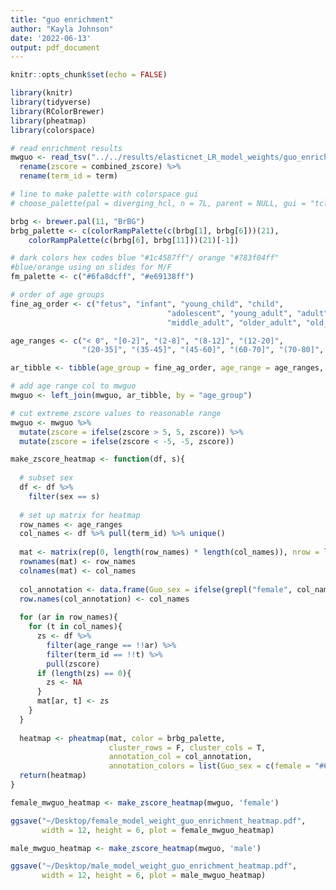 ```yaml
---
title: "guo enrichment"
author: "Kayla Johnson"
date: '2022-06-13'
output: pdf_document
---
```


```r
knitr::opts_chunk$set(echo = FALSE)

library(knitr)
library(tidyverse)
library(RColorBrewer)
library(pheatmap)
library(colorspace)
```

```r
# read enrichment results
mwguo <- read_tsv("../../results/elasticnet_LR_model_weights/guo_enrichment.tsv") %>% 
  rename(zscore = combined_zscore) %>% 
  rename(term_id = term)

# line to make palette with colorspace gui
# choose_palette(pal = diverging_hcl, n = 7L, parent = NULL, gui = "tcltk")

brbg <- brewer.pal(11, "BrBG")
brbg_palette <- c(colorRampPalette(c(brbg[1], brbg[6]))(21),
    colorRampPalette(c(brbg[6], brbg[11]))(21)[-1])

# dark colors hex codes blue "#1c4587ff"/ orange "#783f04ff"
#blue/orange using on slides for M/F
fm_palette <- c("#6fa8dcff", "#e69138ff")

# order of age groups
fine_ag_order <- c("fetus", "infant", "young_child", "child", 
                                   "adolescent", "young_adult", "adult", 
                                   "middle_adult", "older_adult", "old_adult", "elderly")

age_ranges <- c("< 0", "[0-2]", "(2-8]", "(8-12]", "(12-20]", 
                "(20-35]", "(35-45]", "(45-60]", "(60-70]", "(70-80]", "> 80")

ar_tibble <- tibble(age_group = fine_ag_order, age_range = age_ranges, ag_number = c(1:11))

# add age range col to mwguo
mwguo <- left_join(mwguo, ar_tibble, by = "age_group")

# cut extreme zscore values to reasonable range
mwguo <- mwguo %>% 
  mutate(zscore = ifelse(zscore > 5, 5, zscore)) %>% 
  mutate(zscore = ifelse(zscore < -5, -5, zscore))
```

```r
make_zscore_heatmap <- function(df, s){
  
  # subset sex
  df <- df %>% 
    filter(sex == s)
  
  # set up matrix for heatmap
  row_names <- age_ranges
  col_names <- df %>% pull(term_id) %>% unique()
  
  mat <- matrix(rep(0, length(row_names) * length(col_names)), nrow = length(row_names))
  rownames(mat) <- row_names
  colnames(mat) <- col_names
  
  col_annotation <- data.frame(Guo_sex = ifelse(grepl("female", col_names), "female", "male"))
  row.names(col_annotation) <- col_names
  
  for (ar in row_names){
    for (t in col_names){
      zs <- df %>% 
        filter(age_range == !!ar) %>% 
        filter(term_id == !!t) %>% 
        pull(zscore)
      if (length(zs) == 0){
        zs <- NA
      }
      mat[ar, t] <- zs
    }
  }
  
  heatmap <- pheatmap(mat, color = brbg_palette, 
                      cluster_rows = F, cluster_cols = T,
                      annotation_col = col_annotation,
                      annotation_colors = list(Guo_sex = c(female = "#6fa8dcff", male = "#e69138ff")))
  return(heatmap)
}
```

```r
female_mwguo_heatmap <- make_zscore_heatmap(mwguo, 'female')
```

```r
ggsave("~/Desktop/female_model_weight_guo_enrichment_heatmap.pdf", 
       width = 12, height = 6, plot = female_mwguo_heatmap)
```

```r
male_mwguo_heatmap <- make_zscore_heatmap(mwguo, 'male')
```

```r
ggsave("~/Desktop/male_model_weight_guo_enrichment_heatmap.pdf", 
       width = 12, height = 6, plot = male_mwguo_heatmap)
```
